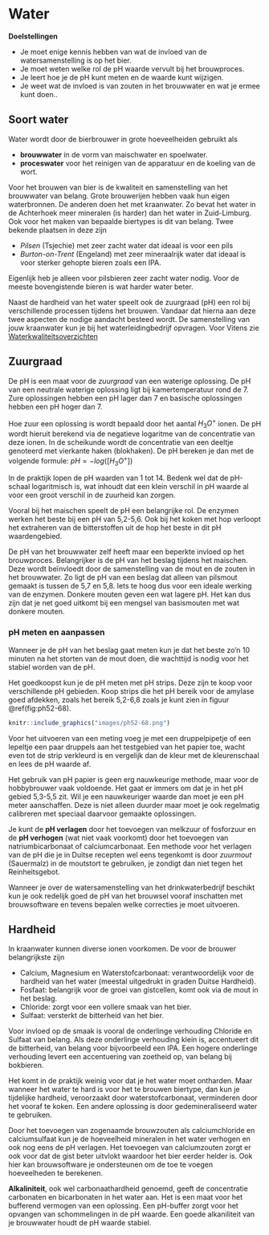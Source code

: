 # Water {#water}

:::{.chapterintro}
**Doelstellingen**

-  Je moet enige kennis hebben van wat de invloed van de watersamenstelling is op het bier.
-  Je moet weten welke rol de pH waarde vervult bij het brouwproces.
-  Je leert hoe je de pH kunt meten en de waarde kunt wijzigen.
-  Je weet wat de invloed is van zouten in het brouwwater en wat je ermee kunt doen..
:::

## Soort water

Water wordt door de bierbrouwer in grote hoeveelheiden gebruikt als

-  **brouwwater** in de vorm van maischwater en spoelwater.
-  **proceswater** voor het reinigen van de apparatuur en de koeling van de wort.

Voor het brouwen van bier is de kwaliteit en samenstelling van het brouwwater van belang. Grote brouwerijen hebben vaak hun eigen waterbronnen. De anderen doen het met kraanwater. Zo bevat het water in de Achterhoek meer mineralen (is harder) dan het water in Zuid-Limburg. Ook voor het maken van bepaalde biertypes is dit van belang. Twee bekende plaatsen in deze zijn

-  *Pilsen* (Tsjechie) met zeer zacht water dat ideaal is voor een pils
-  *Burton-on-Trent* (Engeland) met zeer mineraalrijk water dat ideaal is voor sterker gehopte bieren zoals een IPA.

Eigenlijk heb je alleen voor pilsbieren zeer zacht water nodig. Voor de meeste bovengistende bieren is wat harder water beter.

Naast de hardheid van het water speelt ook de zuurgraad (pH) een rol bij verschillende processen tijdens het brouwen. Vandaar dat hierna aan deze twee aspecten de nodige aandacht besteed wordt. De samenstelling van jouw kraanwater kun je bij het waterleidingbedrijf opvragen. Voor Vitens zie [Waterkwaliteitsoverzichten](https://www.vitens.nl/service/waterkwaliteit/waterkwaliteitsoverzichten)

## Zuurgraad {#zuurgraad}

De pH is een maat voor de *zuurgraad* van een waterige oplossing. De pH van een neutrale waterige oplossing ligt bij kamertemperatuur rond de 7. Zure oplossingen hebben een pH lager dan 7 en basische oplossingen hebben een pH hoger dan 7.

::: {.tip}
Hoe zuur een oplossing is wordt bepaald door het aantal $H_3O^+$ ionen. De pH wordt hieruit berekend via de negatieve logaritme van de concentratie van deze ionen. In de scheikunde wordt de concentratie van een deeltje genoteerd met vierkante haken (blokhaken). De pH  bereken je dan met de volgende formule: $pH = -log([H_3O^+])$
:::

In de praktijk lopen de pH waarden van 1 tot 14. Bedenk wel dat de pH-schaal logaritmisch is, wat inhoudt dat een klein verschil in pH waarde al voor een groot verschil in de zuurheid kan zorgen.

Vooral bij het maischen speelt de pH een belangrijke rol. De enzymen werken het beste bij een pH van 5,2-5,6. Ook bij het koken met hop verloopt het extraheren van de bitterstoffen uit de hop het beste in dit pH waardengebied.

De pH van het brouwwater zelf heeft maar een beperkte invloed op het brouwproces. Belangrijker is de pH van het beslag tijdens het maischen. Deze wordt beïnvloedt door de samenstelling van de mout en de zouten in het brouwwater. Zo ligt de pH van een beslag dat alleen van pilsmout gemaakt is tussen de 5,7 en 5,8. Iets te hoog dus voor een ideale werking van de enzymen. Donkere mouten geven een wat lagere pH. Het kan dus zijn dat je net goed uitkomt bij een mengsel van basismouten met wat donkere mouten.

### pH meten en aanpassen

Wanneer je de pH van het beslag gaat meten kun je dat het beste zo'n 10 minuten na het storten van de mout doen, die wachttijd is nodig voor het stabiel worden van de pH. 

Het goedkoopst kun je de pH meten met pH strips. Deze zijn te koop voor verschillende pH gebieden. Koop strips die het pH bereik voor de amylase goed afdekken, zoals het bereik 5,2-6,8 zoals je kunt zien in figuur \@ref(fig:ph52-68).

```r
knitr::include_graphics("images/ph52-68.png")
```

Voor het uitvoeren van een meting voeg je met een druppelpipetje of een lepeltje een paar druppels aan het testgebied van het papier toe, wacht even tot de strip verkleurd is en vergelijk dan de kleur met de kleurenschaal en lees de pH waarde af.

Het gebruik van pH papier is geen erg nauwkeurige methode, maar voor de hobbybrouwer vaak voldoende. Het gaat er immers om dat je in het pH gebied 5,3-5,5 zit. Wil je een nauwkeuriger waarde dan moet je een pH meter aanschaffen. Deze is niet alleen duurder maar moet je ook regelmatig calibreren met speciaal daarvoor gemaakte oplossingen.

Je kunt de **pH verlagen** door het toevoegen van melkzuur of fosforzuur en de **pH verhogen** (wat niet vaak voorkomt) door het toevoegen van natriumbicarbonaat of calciumcarbonaat. Een methode voor het verlagen van de pH die je in Duitse recepten wel eens tegenkomt is door *zuurmout* (Sauermalz) in de moutstort te gebruiken, je zondigt dan niet tegen het Reinheitsgebot.

:::{.tip}
Wanneer je over de watersamenstelling van het drinkwaterbedrijf beschikt kun je ook redelijk goed de pH van het brouwsel vooraf inschatten met brouwsoftware en tevens bepalen welke correcties je moet uitvoeren.
:::

\newpage
## Hardheid

In kraanwater kunnen diverse ionen voorkomen. De voor de brouwer belangrijkste zijn

-  Calcium, Magnesium en Waterstofcarbonaat: verantwoordelijk voor de hardheid van het water (meestal uitgedrukt in graden Duitse Hardheid).
-  Fosfaat: belangrijk voor de groei van gistcellen, komt ook via de mout in het beslag.
-  Chloride: zorgt voor een vollere smaak van het bier.
-  Sulfaat: versterkt de bitterheid van het bier.

Voor invloed op de smaak is vooral de onderlinge verhouding Chloride en Sulfaat van belang. Als deze onderlinge verhouding klein is, accentueert dit de bitterheid, van belang voor bijvoorbeeld een IPA. Een hogere onderlinge verhouding levert een accentuering van zoetheid op, van belang bij bokbieren.

Het komt in de praktijk weinig voor dat je het water moet ontharden. Maar wanneer het water te hard is voor het te brouwen biertype, dan kun je tijdelijke hardheid, veroorzaakt door waterstofcarbonaat, verminderen door het vooraf te koken. Een andere oplossing is door gedemineraliseerd water te gebruiken.

Door het toevoegen van zogenaamde brouwzouten als calciumchloride en calciumsulfaat kun je de hoeveelheid mineralen in het water verhogen en ook nog eens de pH verlagen. Het toevoegen van calciumzouten zorgt er ook voor dat de gist beter uitvlokt waardoor het bier eerder helder is. Ook hier kan brouwsoftware je ondersteunen om de toe te voegen hoeveelheden te berekenen.

**Alkaliniteit**, ook wel carbonaathardheid genoemd, geeft de concentratie carbonaten en bicarbonaten in het water aan. Het is een maat voor het bufferend vermogen van een oplossing. Een pH-buffer zorgt voor het opvangen van schommelingen in de pH waarde. Een goede alkaniliteit van je brouwwater houdt de pH waarde stabiel.
